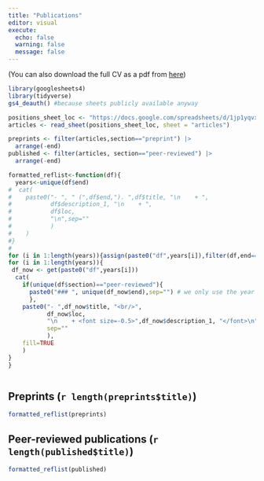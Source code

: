 ```yaml
---
title: "Publications"
editor: visual
execute:
  echo: false
  warning: false
  message: false
---
```


(You can also download the full CV as a pdf from [here](https://github.com/mdahirel/cv/raw/main/cv.pdf){target="_blank"})

```r
library(googlesheets4)
library(tidyverse)
gs4_deauth() #because sheets publicly available anyway
```

```r
positions_sheet_loc <- "https://docs.google.com/spreadsheets/d/1jp1yqvxYUha9-qZaZo9paw5xSWYupKOTFZghIU39RsY"
articles <- read_sheet(positions_sheet_loc, sheet = "articles")

preprints <- filter(articles,section=="preprint") |> 
  arrange(-end)
published <- filter(articles, section=="peer-reviewed") |> 
  arrange(-end)
```

```r
formatted_reflist<-function(df){
  years<-unique(df$end)
#  cat(
#    paste0("- ", " (",df$end,"). ",df$title, "\n    + ", 
#           df$description_1, "\n    + ", 
#           df$loc, 
#           "\n",sep=""
#           )
#    )
#}
#
for (i in 1:length(years)){assign(paste0("df",years[i]),filter(df,end==years[i]))}
for (i in 1:length(years)){
 df_now <- get(paste0("df",years[i]))
  cat(
    if(unique(df$section)=="peer-reviewed"){
      paste0("### ", unique(df_now$end),sep="") # we only use the year breaks for peer-reviewed, not preprints
      }, 
    paste0("- ",df_now$title, "<br/>",  
           df_now$loc, 
           "\n    + <font size=-0.5>",df_now$description_1, "</font>\n",
           sep=""
           ),
    fill=TRUE
    )
}
}



```

## Preprints (`r length(preprints$title)`)

```r
formatted_reflist(preprints)
```

## Peer-reviewed publications (`r length(published$title)`)

```r
formatted_reflist(published)
```
